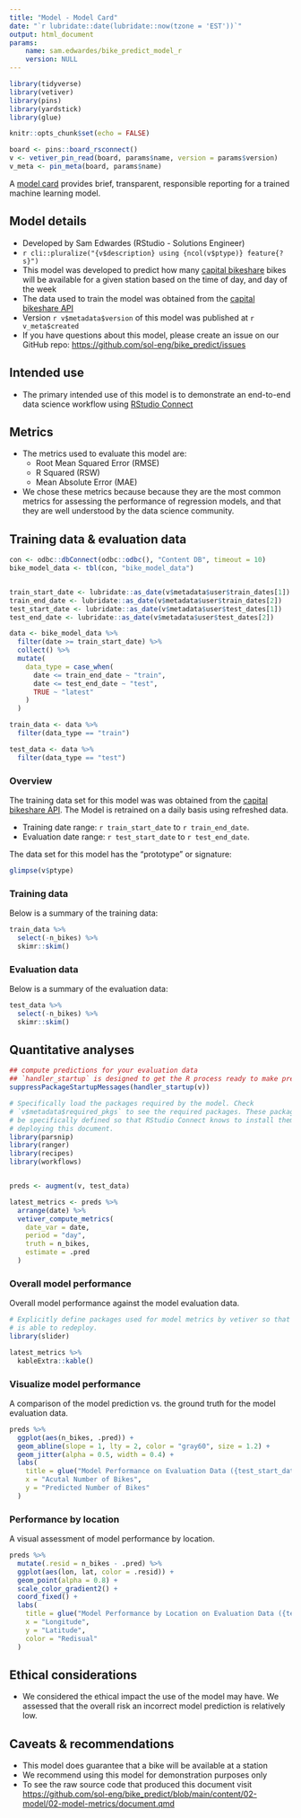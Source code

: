 ```yaml
---
title: "Model - Model Card"
date: "`r lubridate::date(lubridate::now(tzone = 'EST'))`"
output: html_document
params:
    name: sam.edwardes/bike_predict_model_r
    version: NULL
---
```


```r
library(tidyverse)
library(vetiver)
library(pins)
library(yardstick)
library(glue)

knitr::opts_chunk$set(echo = FALSE)

board <- pins::board_rsconnect()
v <- vetiver_pin_read(board, params$name, version = params$version)
v_meta <- pin_meta(board, params$name)
```

A [model card](https://doi.org/10.1145/3287560.3287596) provides brief, transparent, responsible reporting for a trained machine learning model.

## Model details

- Developed by Sam Edwardes (RStudio - Solutions Engineer)
- `r cli::pluralize("{v$description} using {ncol(v$ptype)} feature{?s}")`
- This model was developed to predict how many [capital bikeshare](https://capitalbikeshare.com) bikes will be available for a given station based on the time of day, and day of the week
- The data used to train the model was obtained from the [capital bikeshare API](https://ride.capitalbikeshare.com/system-data)
- Version `r v$metadata$version` of this model was published at `r v_meta$created`
- If you have questions about this model, please create an issue on our GitHub repo: <https://github.com/sol-eng/bike_predict/issues>

## Intended use

- The primary intended use of this model is to demonstrate an end-to-end data science workflow using [RStudio Connect](https://www.rstudio.com/products/connect/)

## Metrics

- The metrics used to evaluate this model are:
  - Root Mean Squared Error (RMSE)
  - R Squared (RSW)
  - Mean Absolute Error (MAE)
- We chose these metrics because because they are the most common metrics for assessing the performance of regression models, and that they are well understood by the data science community.

## Training data & evaluation data

```r
con <- odbc::dbConnect(odbc::odbc(), "Content DB", timeout = 10)
bike_model_data <- tbl(con, "bike_model_data")


train_start_date <- lubridate::as_date(v$metadata$user$train_dates[1])
train_end_date <- lubridate::as_date(v$metadata$user$train_dates[2])
test_start_date <- lubridate::as_date(v$metadata$user$test_dates[1])
test_end_date <- lubridate::as_date(v$metadata$user$test_dates[2])

data <- bike_model_data %>%
  filter(date >= train_start_date) %>%
  collect() %>%
  mutate(
    data_type = case_when(
      date <= train_end_date ~ "train",
      date <= test_end_date ~ "test",
      TRUE ~ "latest"
    )
  )

train_data <- data %>%
  filter(data_type == "train")

test_data <- data %>%
  filter(data_type == "test")
```


::: {.panel-tabset}

### Overview

The training data set for this model was was obtained from the [capital bikeshare API](https://ride.capitalbikeshare.com/system-data). The Model is retrained on a daily basis using refreshed data.

- Training date range:  `r train_start_date` to `r train_end_date`.
- Evaluation date range: `r test_start_date` to `r test_end_date`.

The data set for this model has the "prototype" or signature:

```r
glimpse(v$ptype)
```

### Training data

Below is a summary of the training data:

```r
train_data %>%
  select(-n_bikes) %>%
  skimr::skim()
```

### Evaluation data

Below is a summary of the evaluation data:

```r
test_data %>%
  select(-n_bikes) %>%
  skimr::skim()
```

:::

## Quantitative analyses 

::: {.panel-tabset}

```r
## compute predictions for your evaluation data
## `handler_startup` is designed to get the R process ready to make predictions
suppressPackageStartupMessages(handler_startup(v))

# Specifically load the packages required by the model. Check 
# `v$metadata$required_pkgs` to see the required packages. These packages must
# be specifically defined so that RStudio Connect knows to install them when
# deploying this document.
library(parsnip)
library(ranger)
library(recipes)
library(workflows)


preds <- augment(v, test_data)

latest_metrics <- preds %>%
  arrange(date) %>%
  vetiver_compute_metrics(
    date_var = date,
    period = "day",
    truth = n_bikes,
    estimate = .pred
  )
```

### Overall model performance

Overall model performance against the model evaluation data.

```r
# Explicitly define packages used for model metrics by vetiver so that Connect 
# is able to redeploy.
library(slider)

latest_metrics %>%
  kableExtra::kable()
```

### Visualize model performance

A comparison of the model prediction vs. the ground truth for the model evaluation data.

```r
preds %>%
  ggplot(aes(n_bikes, .pred)) +
  geom_abline(slope = 1, lty = 2, color = "gray60", size = 1.2) +
  geom_jitter(alpha = 0.5, width = 0.4) +
  labs(
    title = glue("Model Performance on Evaluation Data ({test_start_date} to {test_end_date})"),
    x = "Acutal Number of Bikes",
    y = "Predicted Number of Bikes"
  )
```

### Performance by location

A visual assessment of model performance by location.

```r
preds %>%
  mutate(.resid = n_bikes - .pred) %>%
  ggplot(aes(lon, lat, color = .resid)) +
  geom_point(alpha = 0.8) +
  scale_color_gradient2() +
  coord_fixed() + 
  labs(
    title = glue("Model Performance by Location on Evaluation Data ({test_start_date} to {test_end_date})"),
    x = "Longitude",
    y = "Latitude",
    color = "Redisual"
  )
```

:::

## Ethical considerations

- We considered the ethical impact the use of the model may have. We assessed that the overall risk an incorrect model prediction is relatively low.

## Caveats & recommendations

- This model does guarantee that a bike will be available at a station
- We recommend using this model for demonstration purposes only
- To see the raw source code that produced this document visit <https://github.com/sol-eng/bike_predict/blob/main/content/02-model/02-model-metrics/document.qmd>



